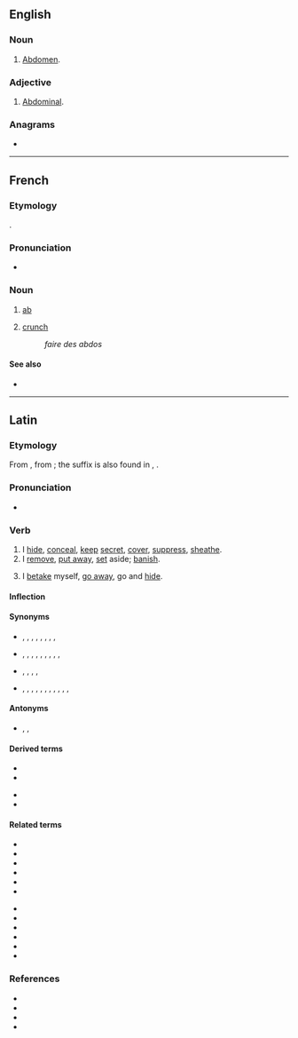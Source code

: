 {{also|Abdo}}
==English==

===Noun===
{{en-noun|-}}

# {{lb|en|medicine|colloquial}} [[abdomen|Abdomen]].
#: {{ux|en|CT chest '''abdo''' pelvis}}

===Adjective===
{{en-adj|-}}

# {{lb|en|medicine|colloquial}} [[abdominal|Abdominal]].
#: {{ux|en|'''abdo''' pain}}

===Anagrams===
* {{anagrams|en|Boda|Obad.|doab}}

----

==French==

===Etymology===
{{clipping|fr|abdominal}}.

===Pronunciation===
* {{fr-IPA}}

===Noun===
{{fr-noun|m}}

# {{lb|fr|informal|rare|_|in the singular}} [[ab]] {{gloss|abdominal muscle}}
# {{lb|fr|informal}} [[crunch]] {{gloss|abdominal exercise}}
#: ''faire des abdos''

====See also====
* {{l|fr|pec}}

----

==Latin==

===Etymology===
{{PIE root|la|dʰeh₁}}
From {{affix|la|ab-|*dō|t2=put}}, from {{etyl|ine-pro|la}} {{m|ine-pro|*dʰeh₁-||to put, place, set}}; the suffix is also found in {{m|la|crēdō}}, {{m|la|cedō}}.

===Pronunciation===
* {{la-IPA|abdō}}

===Verb===
{{la-verb|abdō|abdere|abdidī|abditum|conj=3}}

# I [[hide]], [[conceal]], [[keep]] [[secret]], [[cover]], [[suppress]], [[sheathe]].
# I [[remove]], [[put away]], [[set]] aside; [[banish]].
# {{lb|la|often with se}} I [[betake]] myself, [[go away]], go and [[hide]].

====Inflection====
{{la-conj-3rd|abd|abdid|abdit}}

====Synonyms====
* {{sense|banish}} {{l|la|ablego|ablēgō}}, {{l|la|depello|dēpellō}}, {{l|la|eximo|eximō}}, {{l|la|expello|expellō}}, {{l|la|extermino|exterminō}}, {{l|la|pello|pellō}}, {{l|la|proicio|prōiciō}}, {{l|la|relego|relēgō}}, {{l|la|submoveo|submoveō}}
* {{sense|conceal, hide}} {{l|la|abscondo|abscondō}}, {{l|la|celo|cēlō}}, {{l|la|contego|contegō}}, {{l|la|defodio|dēfodiō}}, {{l|la|dissimulo|dissimulō}}, {{l|la|occulto|occultō}}, {{l|la|operio|operiō}}, {{l|la|recondo|recondō}}, {{l|la|tego|tegō}}, {{l|la|velo|vēlō}}
* {{sense|go away}} {{l|la|abambulo|abambulō}}, {{l|la|abeo|abeō}}, {{l|la|abscedo|abscēdō}}, {{l|la|decedo|dēcēdō}}, {{l|la|discedo|discēdō}}
* {{sense|remove}} {{l|la|abduco|abdūcō}}, {{l|la|amando|āmandō}}, {{l|la|amolior|āmōlior}}, {{l|la|amoveo|āmoveō}}, {{l|la|aspello|aspellō}}, {{l|la|aufero|auferō}}, {{l|la|demoveo|dēmoveō}}, {{l|la|detraho|dētrahō}}, {{l|la|eximo|eximō}}, {{l|la|relego|relēgō}}, {{l|la|removeo|removeō}}, {{l|la|submoveo|submoveō}}

====Antonyms====
* {{sense|go away}} {{l|la|accedo|accēdō}}, {{l|la|adeo|adeō}}, {{l|la|advento|adventō}}

====Derived terms====
{{der-top}}
* {{l|la|abdite|abditē}}
* {{l|la|abditivus|abditīvus}}
{{der-mid}}
* {{l|la|abditum}}
* {{l|la|abditus}}
{{der-bottom}}

====Related terms====
{{top2}}
* {{l|la|addo|addō}}
* {{l|la|condo|condō}}
* {{l|la|dedo|dēdō}}
* {{l|la|dido|dīdō}}
* {{l|la|do|dō}}
* {{l|la|edo|ēdō}}
{{mid2}}
* {{l|la|indo|indō}}
* {{l|la|perdo|perdō}}
* {{l|la|prodo|prōdō}}
* {{l|la|reddo|reddō}}
* {{l|la|subdo|subdō}}
* {{l|la|trado|trādō}}
{{bottom}}

===References===
* {{R:L&S}}
* {{R:Elementary Lewis}}
* {{R:Gaffiot}}
* {{R:M&A}}